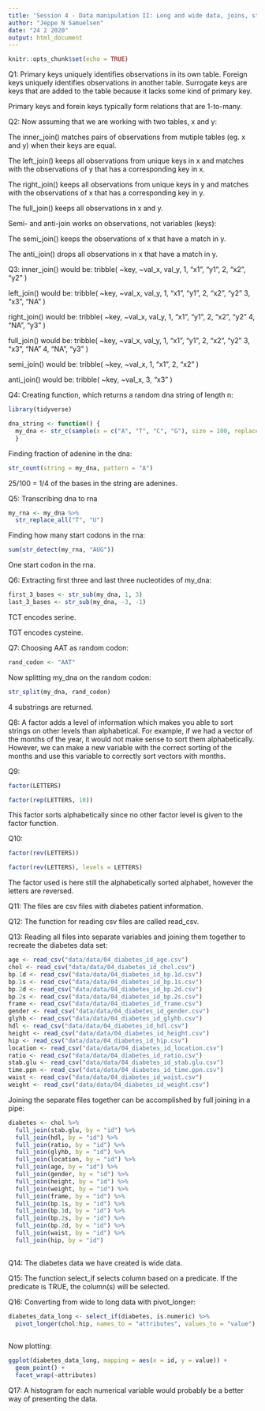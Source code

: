 ```yaml
---
title: 'Session 4 - Data manipulation II: Long and wide data, joins, strings and factors'
author: "Jeppe N Samuelsen"
date: "24 2 2020"
output: html_document
---
```


```r
knitr::opts_chunk$set(echo = TRUE)
```

Q1:
Primary keys uniquely identifies observations in its own table.
Foreign keys uniquely identifies observations in another table.
Surrogate keys are keys that are added to the table because it lacks some kind of primary key.

Primary keys and forein keys typically form relations that are 1-to-many.

Q2:
Now assuming that we are working with two tables, x and y:

The inner_join() matches pairs of observations from mutiple tables (eg. x and y) when their keys are equal.

The left_join() keeps all observations from unique keys in x and matches with the observations of y that has a corresponding key in x.

The right_join() keeps all observations from unique keys in y and matches with the observations of x that has a corresponding key in y.

The full_join() keeps all observations in x and y.

Semi- and anti-join works on observations, not variables (keys):

The semi_join() keeps the observations of x that have a match in y.

The anti_join() drops all observations in x that have a match in y.

Q3:
inner_join() would be:
tribble(
~key, ~val_x, val_y,
1, "x1", "y1",
2, "x2", "y2"
)

left_join() would be:
tribble(
~key, ~val_x, val_y,
1, "x1", "y1",
2, "x2", "y2"
3, "x3", "NA"
)

right_join() would be:
tribble(
~key, ~val_x, val_y,
1, "x1", "y1",
2, "x2", "y2"
4, "NA", "y3"
)

full_join() would be:
tribble(
~key, ~val_x, val_y,
1, "x1", "y1",
2, "x2", "y2"
3, "x3", "NA"
4, "NA", "y3"
)

semi_join() would be:
tribble(
~key, ~val_x,
1, "x1",
2, "x2"
)

anti_join() would be:
tribble(
~key, ~val_x,
3, "x3"
)

Q4:
Creating function, which returns a random dna string of length n:
```r
library(tidyverse)

dna_string <- function() {
  my_dna <- str_c(sample(x = c("A", "T", "C", "G"), size = 100, replace = TRUE), collapse = "")
  }
```
Finding fraction of adenine in the dna:
```r
str_count(string = my_dna, pattern = "A")
```

25/100 = 1/4 of the bases in the string are adenines.

Q5:
Transcribing dna to rna
```r
my_rna <- my_dna %>% 
  str_replace_all("T", "U")
```
Finding how many start codons in the rna:
```r
sum(str_detect(my_rna, "AUG"))
```

One start codon in the rna.

Q6:
Extracting first three and last three nucleotides of my_dna:
```r
first_3_bases <- str_sub(my_dna, 1, 3)
last_3_bases <- str_sub(my_dna, -3, -1)
```

TCT encodes serine.

TGT encodes cysteine.

Q7:
Choosing AAT as random codon:
```r
rand_codon <- "AAT"
```
Now splitting my_dna on the random codon:
```r
str_split(my_dna, rand_codon)
```

4 substrings are returned.

Q8:
A factor adds a level of information which makes you able to sort strings on other levels than alphabetical.
For example, if we had a vector of the months of the year, it would not make sense to sort them alphabetically. However, we can make a new variable with the correct sorting of the months and use this variable to correctly sort vectors with months.

Q9:
```r
factor(LETTERS)
```
```r
factor(rep(LETTERS, 10))
```

This factor sorts alphabetically since no other factor level is given to the factor function.

Q10:
```r
factor(rev(LETTERS))
```

```r
factor(rev(LETTERS), levels = LETTERS)
```

The factor used is here still the alphabetically sorted alphabet, however the letters are reversed.

Q11:
The files are csv files with diabetes patient information.

Q12:
The function for reading csv files are called read_csv.

Q13:
Reading all files into separate variables and joining them together to recreate the diabetes data set:
```r
age <- read_csv("data/data/04_diabetes_id_age.csv")
chol <- read_csv("data/data/04_diabetes_id_chol.csv")
bp.1d <- read_csv("data/data/04_diabetes_id_bp.1d.csv")
bp.1s <- read_csv("data/data/04_diabetes_id_bp.1s.csv")
bp.2d <- read_csv("data/data/04_diabetes_id_bp.2d.csv")
bp.2s <- read_csv("data/data/04_diabetes_id_bp.2s.csv")
frame <- read_csv("data/data/04_diabetes_id_frame.csv")
gender <- read_csv("data/data/04_diabetes_id_gender.csv")
glyhb <- read_csv("data/data/04_diabetes_id_glyhb.csv")
hdl <- read_csv("data/data/04_diabetes_id_hdl.csv")
height <- read_csv("data/data/04_diabetes_id_height.csv")
hip <- read_csv("data/data/04_diabetes_id_hip.csv")
location <- read_csv("data/data/04_diabetes_id_location.csv")
ratio <- read_csv("data/data/04_diabetes_id_ratio.csv")
stab.glu <- read_csv("data/data/04_diabetes_id_stab.glu.csv")
time.ppn <- read_csv("data/data/04_diabetes_id_time.ppn.csv")
waist <- read_csv("data/data/04_diabetes_id_waist.csv")
weight <- read_csv("data/data/04_diabetes_id_weight.csv")
```

Joining the separate files together can be accomplished by full joining in a pipe:

```r
diabetes <- chol %>% 
  full_join(stab.glu, by = "id") %>% 
  full_join(hdl, by = "id") %>% 
  full_join(ratio, by = "id") %>%
  full_join(glyhb, by = "id") %>% 
  full_join(location, by = "id") %>% 
  full_join(age, by = "id") %>% 
  full_join(gender, by = "id") %>% 
  full_join(height, by = "id") %>% 
  full_join(weight, by = "id") %>% 
  full_join(frame, by = "id") %>% 
  full_join(bp.1s, by = "id") %>% 
  full_join(bp.1d, by = "id") %>% 
  full_join(bp.2s, by = "id") %>% 
  full_join(bp.2d, by = "id") %>%
  full_join(waist, by = "id") %>% 
  full_join(hip, by = "id")
  
```

Q14:
The diabetes data we have created is wide data.

Q15:
The function select_if selects column based on a predicate. If the predicate is TRUE, the column(s) will be selected.

Q16:
Converting from wide to long data with pivot_longer:
```r
diabetes_data_long <- select_if(diabetes, is.numeric) %>%
  pivot_longer(chol:hip, names_to = "attributes", values_to = "value")
  
```
Now plotting:
```r
ggplot(diabetes_data_long, mapping = aes(x = id, y = value)) +
  geom_point() +
  facet_wrap(~attributes)
```

Q17:
A histogram for each numerical variable would probably be a better way of presenting the data.

